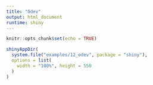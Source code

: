 ```yaml
---
title: "Odev"
output: html_document
runtime: shiny
---
```


```r
knitr::opts_chunk$set(echo = TRUE)
```



```r
shinyAppDir(
  system.file("examples/12_odev", package = "shiny"),
  options = list(
    width = "100%", height = 550
  )
)
```





